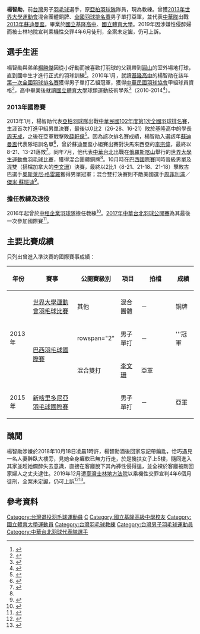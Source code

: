 {{noteTA|G1=Badminton}}
{{Infobox 羽球選手
| playername              = 楊智勛
| image                   = 
| birth_name              = 
| date_of_birth           = {{birth_date_and_age|1991|11|1}}<ref name="世大運">{{ru}}{{cite web|title=Info System: YANG Chih-hsun|url=http://kazan2013.ru/hide/ru/-240/Participant/ParticipantInfo/ba433ced-e0b4-4276-8f35-54daf7cf633e|publisher=2013年夏季世界大學生運動會官方網站|accessdate=2019-12-21|deadurl=yes|archiveurl=https://archive.today/20130904070734/http://kazan2013.ru/hide/ru/-240/Participant/ParticipantInfo/ba433ced-e0b4-4276-8f35-54daf7cf633e|archivedate=2013-09-04}}</ref>
| place_of_birth          = 
| height                  = {{height|m=1.88}}<ref name="世大運"/>
| weight                  = {{weight|kg=81}}<ref name="世大運"/>
| event                   = 男子單打
| country                 = {{ROC}}
| years_active            = 
| handedness              = 
| coach                   = 
| highest_ranking         = 第113位（男單）
| date_of_highest_ranking = 2013年11月21日<ref name="highest-ranking">{{en}}{{cite web|url=http://bwf.tournamentsoftware.com/ranking/player.aspx?id=6005&player=165939|title=BWF World Ranking - Ranking of YANG Chih Hsun (90800)|publisher=[[世界羽毛球聯合會|世界羽毛球聯合會]]|date=2013-11-21|accessdate=2019-12-21|deadurl=no|archiveurl=https://archive.today/20191220165255/http://bwf.tournamentsoftware.com/ranking/player.aspx?id=6005&player=165939|archivedate=2019-12-20}}</ref>
| current_ranking         = 現已退役
| date_of_current_ranking = 
| played                  = 29勝–37負（男單）<br/>6勝–8負（男雙）<br/>6勝–6負（混雙）
| titles                  = 
| bwf_profile             = 476EBBCB-2C11-4A1E-8C72-2459C940EC1E
| bwf_id                  = 90800
| updated                 = 2019年12月21日
}}
{{MedalTableTop|width=286px}}
{{MedalSport|男子[[羽毛球|羽毛球]]}}
{{MedalCountry|{{TPE}}}}
{{MedalCompetition | [[世界大學生運動會|世界大學生運動會]]}}
{{MedalBronze| [[2013年夏季世界大學生運動會|2013年 喀山]] | [[2013年夏季世界大學生運動會羽球比賽|混合團體]] }}
{{MedalCompetition | [[中華民國全國運動會|中華民國全國運動會]]}}
{{MedalCountry|{{flagicon|ROC}} [[基隆市|基隆市]]}}
{{MedalSilver| [[中華民國102年全國運動會|2013年 臺北]] | [[中華民國102年全國運動會羽球比賽|男子單打]] }}
{{MedalBottom}}
{{世大運獎牌記錄
|項目=羽球
|a1=2013
|b1=3
|c1=團體
}}
'''楊智勛'''{{BD|1991年|11月1日||}}，前[[台灣|台灣]]男子[[羽毛球|羽毛球]]選手，原[[亞柏羽球隊|亞柏羽球隊]]隊員，現為教練。曾獲[[2013年夏季世界大學生運動會羽球比賽|2013年世界大學運動會]]混合團體銅牌、[[中華民國102年度第1次全國羽球排名賽|全國羽球排名賽]]男子單打亞軍，並代表[[中華台北羽球代表隊|中華隊]]出戰[[2013年蘇迪曼盃|2013年蘇迪曼盃]]。畢業於[[國立基隆高中|國立基隆高中]]、[[國立體育大學|國立體育大學]]。2019年因涉嫌性侵醉婦而被士林地院宣判乘機性交罪4年6月徒刑，全案未定讞，仍可上訴。

== 選手生涯 ==
楊智勛與弟弟[[楊勝傑|楊勝傑]]因從小好動而被喜歡打羽球的父親帶到[[圓山|圓山]]的室外場地打球，直到國中生才進行正式的羽球訓練<ref>{{zh-tw}}{{cite news|title=羽球／陽光男孩楊智勛　「好動」讓他走闖羽球路|url=https://sports.ettoday.net/news/266161|publisher=[[ETtoday新聞雲|ETtoday新聞雲]]|date=2013-09-04|accessdate=2019-12-21|archive-date=2021-01-23|archive-url=https://web.archive.org/web/20210123195149/https://sports.ettoday.net/news/266161|dead-url=no}}</ref>。2010年1月，就讀[[基隆高中|基隆高中]]的楊智勛在該年[[中華民國99年度第1次全國羽球排名賽|第一次全國羽球排名賽]]獲得男子單打乙組冠軍，獲得[[中華民國羽球協會|中華民國羽球協會]]甲組球員資格<ref>{{zh-tw}}{{cite web|url=http://www.ctb.org.tw/product/20/99_年第1次排名賽0110成績.xls|format=XLS|title=中華民國九十九年第一次全國羽球排名賽成績|date=2010-01-10|publisher=中華民國羽球協會|accessdate=2019-12-21|archive-date=2019-12-20|archive-url=https://web.archive.org/web/20191220174139/http://www.ctb.org.tw/product/20/99_%E5%B9%B4%E7%AC%AC1%E6%AC%A1%E6%8E%92%E5%90%8D%E8%B3%BD0110%E6%88%90%E7%B8%BE.xls|dead-url=no}}</ref>，高中畢業後就讀[[國立體育大學|國立體育大學]]球類運動技術學系<ref>{{zh-tw}}{{cite web|title=運動績優學生大放異彩|url=http://www2.klsh.kl.edu.tw/cgi/album/shwfrm.asp?pid=2010061715290210|publisher=國立基隆高中|date=2010-06-17|accessdate=2019-12-21|archive-date=2021-01-20|archive-url=https://web.archive.org/web/20210120151641/http://www2.klsh.kl.edu.tw/cgi/album/shwfrm.asp?pid=2010061715290210|dead-url=no}}</ref>（2010-2014<ref>{{zh-tw}}{{cite web|title=國立體育大學畢業典禮|url=http://e-paper.ntsu.edu.tw/information_content.php?ListId=24&Lang=3&MailId=625|publisher=國立體育大學|date=2014-08-27|accessdate=2019-12-21|archive-date=2021-01-20|archive-url=https://web.archive.org/web/20210120223457/http://e-paper.ntsu.edu.tw/information_content.php?ListId=24&Lang=3&MailId=625|dead-url=no}}</ref>）。

=== 2013年國際賽 ===
2013年1月，楊智勛代表[[亞柏羽球隊|亞柏羽球隊]]出戰[[中華民國102年度第1次全國羽球排名賽|中華民國102年度第1次全國羽球排名賽]]，生涯首次打進甲組男單決賽，最後以0比2（26-28、16-21）敗於基隆高中的學長[[周天成|周天成]]，之後在亞軍戰擊敗[[薛軒億|薛軒億]]<ref>{{zh-tw}}{{cite news|title=羽球排名賽》周天成男單稱王　混雙盧敬堯賴佳玟首冠到手|url=http://tw.sports.yahoo.com/article/aurl/d/a/130124/13/9mdg.html|newspaper=[[麗台運動報|麗台運動報]]|date=2013-01-24|accessdate=2019-12-21|deadurl=yes|archiveurl=https://archive.today/20130630172632/http://tw.sports.yahoo.com/article/aurl/d/a/130124/13/9mdg.html|archivedate=2013-06-30}}</ref>。因為該次排名賽成績，楊智勛入選該年[[2013年蘇迪曼盃|蘇迪曼盃]]代表隊培訓名單<ref>{{zh-tw}}{{cite news|url=https://www.victorsport.com.tw/news/1552|title=2013 亞錦賽、蘇迪曼盃國手選拔名單|publisher=[[勝利體育|勝利體育]]|date=2013-02-01|accessdate=2019-12-21|archive-date=2021-01-22|archive-url=https://web.archive.org/web/20210122093604/https://www.victorsport.com.tw/news/1552|dead-url=no}}</ref>，曾於蘇迪曼盃小組賽出賽對決馬來西亞的[[李宗偉|李宗偉]]，最終以8-21、13-21落敗<ref>{{zh-cn}}{{cite news|title=李宗伟难挡大马告负 出师不利不敌中华台北|url=http://sports.people.com.cn/n/2013/0520/c22176-21540448.html|newspaper=[[京华时报|京华时报]]|date=2013-05-20|accessdate=2019-12-21|archive-date=2020-11-25|archive-url=https://web.archive.org/web/20201125113826/http://sports.people.com.cn/n/2013/0520/c22176-21540448.html|dead-url=no}}</ref>。同年7月，他代表[[2013年夏季世界大學生運動會中華台北代表團|中華台北]]出戰在[[俄羅斯|俄羅斯]][[喀山|喀山]]舉行的[[2013年夏季世界大學生運動會|世界大學生運動會]][[2013年夏季世界大學生運動會羽球比賽|羽毛球比賽]]，獲得混合團體銅牌<ref name="世大運"/>。10月時在[[2013年巴西羽毛球國際賽|巴西國際賽]]同時晉級男單及混雙（搭檔加拿大的[[李文珊_(羽毛球運動員)|李文珊]]）決賽，最終以2比1（8-21、21-18、21-18）擊敗古巴選手[[奧斯萊尼·格雷羅|奧斯萊尼·格雷羅]]獲得男單冠軍；混合雙打決賽則不敵美國選手[[周菲利浦|周菲利浦]]／[[傑米·蘇班迪|傑米·蘇班迪]]<ref>{{pt}}{{cite news|title=Brasileiros fecham Brazil International Badminton Cup com sete medalhas|url=http://www.badminton.org.br/noticia/1988/brasileiros-fecham-brazil-international-badminton-cup-com-sete-medalhas/|publisher=巴西羽毛球聯合會|date=2013-10-06|accessdate=2019-12-21|archive-date=2021-01-22|archive-url=https://web.archive.org/web/20210122184059/http://www.badminton.org.br/noticia/1988/brasileiros-fecham-brazil-international-badminton-cup-com-sete-medalhas/|dead-url=no}}</ref>。

=== 擔任教練及退役 ===
2016年起曾於[[中租企業羽球隊|中租企業羽球隊]]擔任教練<ref>{{zh-tw}}{{cite news|title=羽球》楊智勛「國中盃」教練初體驗　北市大同教練團增添生力軍|url=https://www.ltsports.com.tw/other/complex/119398-2016-09-20-13-13-57|newspaper=麗台運動報|date=2016-09-20|accessdate=2019-12-21|archive-date=2019-12-20|archive-url=https://web.archive.org/web/20191220173906/https://www.ltsports.com.tw/other/complex/119398-2016-09-20-13-13-57|dead-url=no}}</ref>。[[2017年中華台北羽球公開賽|2017年中華台北羽球公開賽]]為其最後一次參加國際賽<ref>{{zh-tw}}{{cite news|title=第二次排名賽》兄弟生涯首度對決　中租楊智勛取勝台師大楊勝傑|url=https://www.ltsports.com.tw/other/badminton/124171-2017-07-13-10-19-41|newspaper=麗台運動報|date=2017-07-13|accessdate=2019-12-21|archive-date=2017-07-14|archive-url=https://web.archive.org/web/20170714070332/https://www.ltsports.com.tw/other/badminton/124171-2017-07-13-10-19-41|dead-url=no}}</ref>。

==主要比賽成績==
只列出曾進入準決賽的國際賽事成績：
{| class=wikitable style="text-align:center; font-size:small;" 
!width="50"|年份
!width="180"|賽事
!width="80"|公開賽級別
!width="60"|項目
!width="130"|拍檔
!width="50"|成績
|-
!rowspan="3"|2013年
|[[2013年夏季世界大學運動會羽球比賽|世界大學運動會羽毛球比賽]]
|其他
|混合團體
|－
|bgcolor="#b8860b"|铜牌
|-
|rowspan="2"|[[2013年巴西羽毛球國際賽|巴西羽毛球國際賽]]
|rowspan="2" {{BWFIC}}
|男子單打
|－
|bgcolor="gold"|'''冠軍
|-
|混合雙打
|{{flagicon|CAN}} [[李文珊_(羽毛球運動員)|李文珊]]
|bgcolor="silver"|亞軍
|-
!rowspan="1"|2015年
|[[2015年新喀里多尼亞羽毛球國際賽|新喀里多尼亞羽毛球國際賽]]
|{{BWFIS}}
|男子單打
|－
|bgcolor="silver"|亞軍
|}
{{BWF賽事級別索引/2007}}

== 醜聞 ==
楊智勛涉嫌於2018年10月18日凌晨1時許，楊智勳酒後回家忘記帶鑰匙，恰巧遇見一名人妻醉臥大樓旁，見她全身癱軟已無力行走，於是攙扶女子上5樓，隨同進入其家並趁她爛醉失去意識，直接在客廳脫下其內褲性侵得逞，並全裸於客廳被剛回家婦人之丈夫逮住。2019年12月遭[[臺灣士林地方法院|臺灣士林地方法院]]以乘機性交罪宣判4年6個月徒刑，全案未定讞，仍可上訴<ref>{{zh-tw}}{{cite news|title=臺灣士林地方法院 108 年侵訴字第 16 號刑事判決|url=https://law.judicial.gov.tw/FJUD/data.aspx?ty=JD&id=SLDM,108%2c侵訴%2c16%2c20191210%2c1|publisher=臺灣士林地方法院|date=2019-12-10|accessdate=2019-12-21|archive-date=2019-12-20|archive-url=https://web.archive.org/web/20191220173820/https://law.judicial.gov.tw/FJUD/data.aspx?ty=JD&id=SLDM,108%2c%E4%BE%B5%E8%A8%B4%2c16%2c20191210%2c1|dead-url=no}}</ref><ref>{{zh-tw}}{{cite news|title=羽球國手撿屍判4.5年 在人妻家性侵 人夫驚醒見陌生猛男 怒嗆「出去」|url=https://tw.appledaily.com/headline/20191220/7ZTYFBP4DJSCMKXP65WKZXHPIU/|newspaper=[[蘋果日報|蘋果日報]]|date=2019-12-20|accessdate=2019-12-21|archive-date=2020-08-04|archive-url=https://web.archive.org/web/20200804122242/https://tw.appledaily.com/headline/20191220/7ZTYFBP4DJSCMKXP65WKZXHPIU/|dead-url=no}}</ref>。

==參考資料==
{{Reflist|2}}

{{portal bar|台灣|羽毛球|人物|border=no}}

{{DEFAULTSORT:Yang Chih Hsun}}
[[Category:台灣退役羽毛球運動員|Category:台灣退役羽毛球運動員]]
[[Category:楊姓|C]]
[[Category:國立基隆高級中學校友|Category:國立基隆高級中學校友]]
[[Category:國立體育大學運動員|Category:國立體育大學運動員]]
[[Category:台灣羽毛球教練|Category:台灣羽毛球教練]]
[[Category:台灣男子羽毛球運動員|Category:台灣男子羽毛球運動員]]
[[Category:中華台北羽球代表隊選手|Category:中華台北羽球代表隊選手]]